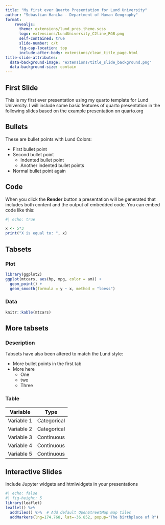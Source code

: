 ```yaml
---
title: "My first ever Quarto Presentation for Lund University"
author: "Sebastian Hanika - Department of Human Geography"
format:
    revealjs:
      theme: extensions/lund_pres_theme.scss
      logo: extensions/LundUniversity_C2line_RGB.png
      self-contained: true
      slide-number: c/t
      fig-cap-location: top
      include-after-body: extensions/clean_title_page.html
title-slide-attributes:
  data-background-image: "extensions/title_slide_background.png"
  data-background-size: contain
---
```


## First Slide

This is my first ever presentation using my quarto template for Lund University. I will include some basic features of quarto presentation in the following slides based on the example presentation on quarto.org

## Bullets

These are bullet points with Lund Colors:

- First bullet point 
- Second bullet point
  - Indented bullet point
  - Another indented bullet points
- Normal bullet point again

## Code
When you click the **Render** button a presentation will be generated that includes both content and the output of embedded code. You can embed code like this:


```r
#| echo: true

x <- 5*3
print("X is equal to: ", x)
```


## Tabsets { .scrollable transition="slide"}

::: panel-tabset
### Plot

```r
library(ggplot2)
ggplot(mtcars, aes(hp, mpg, color = am)) +
  geom_point() +
  geom_smooth(formula = y ~ x, method = "loess")
```

### Data

```r
knitr::kable(mtcars)
```
:::

## More tabsets

::: panel-tabset
### Description

Tabsets have also been altered to match the Lund style:

- More bullet points in the first tab
- More here
  - One
  - two
  - Three


### Table

| Variable     | Type        |
|--------------|-------------|
| Variable 1   | Categorical |
| Variable 2   | Categorical |
| Variable 3   | Continuous  |
| Variable 4   | Continuous  |
| Variable 5   | Continuous  |
:::


## Interactive Slides {transition="slide"}

Include Jupyter widgets and htmlwidgets in your presentations

```r
#| echo: false
#| fig-height: 5
library(leaflet)
leaflet() %>%
  addTiles() %>%  # Add default OpenStreetMap map tiles
  addMarkers(lng=174.768, lat=-36.852, popup="The birthplace of R")
```

